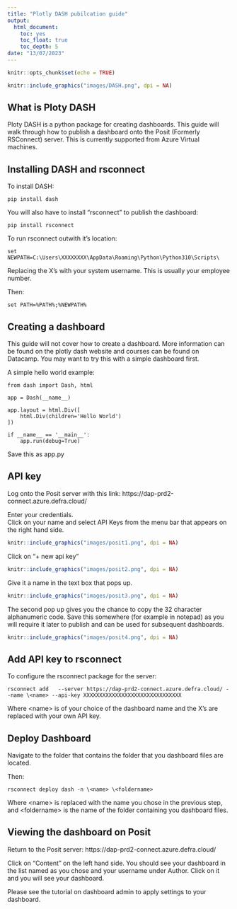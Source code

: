 ```yaml
---
title: "Plotly DASH pubilcation guide"
output:
  html_document:
    toc: yes
    toc_float: true
    toc_depth: 5
date: "13/07/2023"
---
```


```r
knitr::opts_chunk$set(echo = TRUE)
```

```r
knitr::include_graphics("images/DASH.png", dpi = NA)
```

## What is Ploty DASH

Ploty DASH is a python package for creating dashboards.
This guide will walk through how to publish a dashboard onto the Posit (Formerly RSConnect) server.
This is currently supported from Azure Virtual machines.

## Installing DASH and rsconnect
To install DASH:

```
pip install dash
```

You will also have to install "rsconnect" to publish the dashboard:

```
pip install rsconnect
```

To run rsconnect outwith it's location:

```
set NEWPATH=C:\Users\XXXXXXXX\AppData\Roaming\Python\Python310\Scripts\
```

Replacing the X's with your system username. This is usually your employee number.

Then:

```
set PATH=%PATH%;%NEWPATH%
```

## Creating a dashboard

This guide will not cover how to create a dashboard. More information can be
found on the plotly dash website and courses can be found on Datacamp.
You may want to try this with a simple dashboard first.  
  
A simple hello world example:

```
from dash import Dash, html

app = Dash(__name__)

app.layout = html.Div([
    html.Div(children='Hello World')
])

if __name__ == '__main__':
    app.run(debug=True)
```

Save this as app.py

## API key

Log onto the Posit server with this link:
https://dap-prd2-connect.azure.defra.cloud/

Enter your credentials.  
Click on your name and select API Keys from the menu bar that appears on the right hand side.

```r
knitr::include_graphics("images/posit1.png", dpi = NA)
```

Click on "+ new api key"

```r
knitr::include_graphics("images/posit2.png", dpi = NA)
```

Give it a name in the text box that pops up.


```r
knitr::include_graphics("images/posit3.png", dpi = NA)
```

The second pop up gives you the chance to copy the 32 character alphanumeric code.
Save this somewhere (for example in notepad) as you will require it later to publish and can be used for subsequent dashboards.

```r
knitr::include_graphics("images/posit4.png", dpi = NA)
```

## Add API key to rsconnect

To configure the rsconnect package for the server:

```
rsconnect add   --server https://dap-prd2-connect.azure.defra.cloud/ --name \<name> --api-key XXXXXXXXXXXXXXXXXXXXXXXXXXXXXXX
```

Where \<name> is of your choice of the dashboard name and the X's are replaced with your own API key.


## Deploy Dashboard

Navigate to the folder that contains the folder that you dashboard files are located.

Then:

```
rsconnect deploy dash -n \<name> \<foldername>
```

Where \<name> is replaced with the name you chose in the previous step,
and \<foldername> is the name of the folder containing you dashboard files.


## Viewing the dashboard on Posit

Return to the Posit server:
https://dap-prd2-connect.azure.defra.cloud/

Click on "Content" on the left hand side.
You should see your dashboard in the list named as you chose and your username under Author.
Click on it and you will see your dashboard.  

Please see the tutorial on dashboard admin to apply settings to your dashboard.